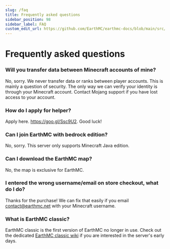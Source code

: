 ---
slug: /faq
title: Frequently asked questions
sidebar_position: 98
sidebar_label: FAQ
custom_edit_url: https://github.com/EarthMC/earthmc-docs/blob/main/src/docs/faq.mdx
---
# Frequently asked questions

### Will you transfer data between Minecraft accounts of mine?
No, sorry. We never transfer data or ranks between player accounts. This is mainly a question of security. The only way we can verify your identity is through your Minecraft account. Contact Mojang support if you have lost access to your account.

### How do I apply for helper? 
Apply here. https://goo.gl/Ssc9U2. Good luck!

### Can I join EarthMC with bedrock edition?
No, sorry. This server only supports Minecraft Java edition.

### Can I download the EarthMC map?
No, the map is exclusive for EarthMC.

### I entered the wrong username/email on store checkout, what do I do?
Thanks for the purchase! We can fix that easily if you email contact@earthmc.net with your Minecraft username.

### What is EarthMC classic?
EarthMC classic is the first version of EarthMC no longer in use. Check out the dedicated [EarthMC classic wiki](https://earthmcclassic.fandom.com/wiki/EarthMC_Wiki) if you are interested in the server's early days.
